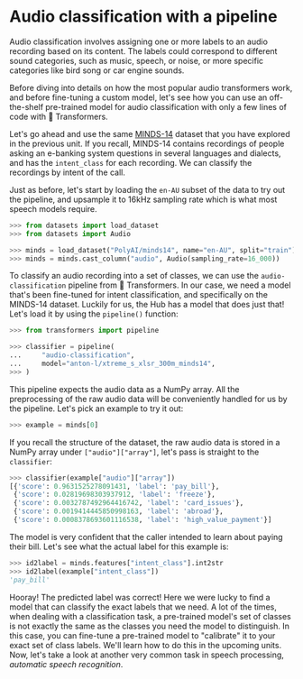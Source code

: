 # Audio classification with a pipeline

Audio classification involves assigning one or more labels to an audio recording based on its content. The labels
could correspond to different sound categories, such as music, speech, or noise, or more specific categories like
bird song or car engine sounds.

Before diving into details on how the most popular audio transformers work, and before fine-tuning a custom model, let's
see how you can use an off-the-shelf pre-trained model for audio classification with only a few lines of code with 🤗 Transformers.

Let's go ahead and use the same [MINDS-14](https://huggingface.co/datasets/PolyAI/minds14) dataset that you have explored
in the previous unit. If you recall, MINDS-14 contains recordings of people asking an e-banking system questions in several
languages and dialects, and has the `intent_class` for each recording. We can classify the recordings by intent of the call.

Just as before, let's start by loading the `en-AU` subset of the data to try out the pipeline, and upsample it to 16kHz
sampling rate which is what most speech models require.

```py
>>> from datasets import load_dataset
>>> from datasets import Audio

>>> minds = load_dataset("PolyAI/minds14", name="en-AU", split="train")
>>> minds = minds.cast_column("audio", Audio(sampling_rate=16_000))
```

To classify an audio recording into a set of classes, we can use the `audio-classification` pipeline from 🤗 Transformers.
In our case, we need a model that's been fine-tuned for intent classification, and specifically on
the MINDS-14 dataset. Luckily for us, the Hub has a model that does just that! Let's load it by using the `pipeline()` function:

```py
>>> from transformers import pipeline

>>> classifier = pipeline(
...     "audio-classification",
...     model="anton-l/xtreme_s_xlsr_300m_minds14",
>>> )
```

This pipeline expects the audio data as a NumPy array. All the preprocessing of the raw audio data will be conveniently
handled for us by the pipeline. Let's pick an example to try it out:

```py
>>> example = minds[0]
```

If you recall the structure of the dataset, the raw audio data is stored in a NumPy array under `["audio"]["array"]`, let's
pass is straight to the `classifier`:

```py
>>> classifier(example["audio"]["array"])
[{'score': 0.9631525278091431, 'label': 'pay_bill'},
 {'score': 0.02819698303937912, 'label': 'freeze'},
 {'score': 0.0032787492964416742, 'label': 'card_issues'},
 {'score': 0.0019414445850998163, 'label': 'abroad'},
 {'score': 0.0008378693601116538, 'label': 'high_value_payment'}]
```

The model is very confident that the caller intended to learn about paying their bill. Let's see what the actual label for
this example is:

```py
>>> id2label = minds.features["intent_class"].int2str
>>> id2label(example["intent_class"])
'pay_bill'
```

Hooray! The predicted label was correct! Here we were lucky to find a model that can classify the exact labels that we need.
A lot of the times, when dealing with a classification task, a pre-trained model's set of classes is not exactly the same
as the classes you need the model to distinguish. In this case, you can fine-tune a pre-trained model to "calibrate" it to
your exact set of class labels. We'll learn how to do this in the upcoming units. Now, let's take a look at another very
common task in speech processing, _automatic speech recognition_.
